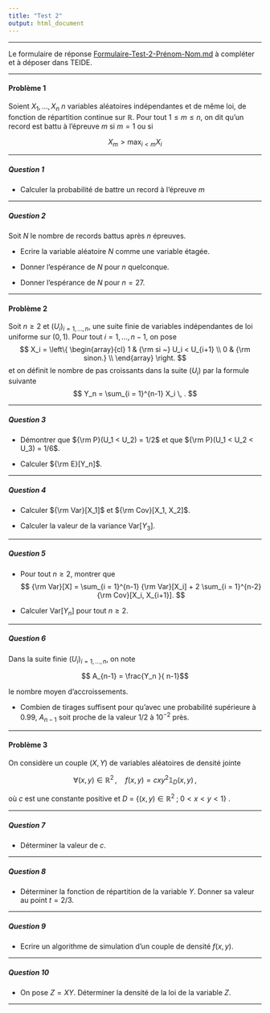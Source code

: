 ```yaml
---
title: "Test 2"
output: html_document
---
```


** **

Le formulaire de réponse [Formulaire-Test-2-Prénom-Nom.md](https://github.com/francoio/francoio.github.io) à compléter et à déposer dans TEIDE.

** **

#### Problème 1 

Soient $X_1 , \dots , X_n$ $n$ variables aléatoires indépendantes et de même loi, de fonction de répartition continue sur $\mathbb{R}$. Pour tout $1\leq m \leq n$, on dit qu'un record est battu à l'épreuve $m$ si $m = 1$ ou si

$$
X_m > \max_{i < m} X_i
$$

** **


##### Question 1

* Calculer la probabilité de battre un record à l'épreuve $m$



** ** 

##### Question 2

Soit $N$ le nombre de records battus après $n$ épreuves. 

* Ecrire la variable aléatoire $N$ comme une variable étagée.

* Donner l'espérance de $N$ pour $n$ quelconque. 

* Donner l'espérance de $N$ pour $n = 27$. 



** **

#### Problème 2 

Soit $n \geq 2$ et $(U_i)_{i=1,\dots, n}$, une suite finie de variables indépendantes de loi uniforme sur $(0,1)$. Pour tout $i = 1, \dots, n - 1$, on pose
$$
X_i = \left\{ \begin{array}{cl}
1 & {\rm si ~} U_i < U_{i+1} \\
0 & {\rm sinon.} \\
\end{array}
\right.
$$
et on définit le nombre de pas croissants dans la suite $(U_i)$ par la formule suivante
$$
Y_n = \sum_{i = 1}^{n-1} X_i \, .
$$

** **


##### Question 3

* Démontrer que ${\rm P}(U_1 < U_2) = 1/2$ et que ${\rm P}(U_1 < U_2 < U_3) = 1/6$.

* Calculer ${\rm E}[Y_n]$.

** **

##### Question 4

* Calculer ${\rm Var}[X_1]$ et ${\rm Cov}[X_1, X_2]$. 

* Calculer la valeur de la variance Var$[Y_3]$.

** ** 

##### Question 5

* Pour tout $n \geq 2$, montrer que
$$
{\rm Var}[X]  = \sum_{i = 1}^{n-1} {\rm Var}[X_i] + 2 \sum_{i = 1}^{n-2} {\rm Cov}[X_i, X_{i+1}].
$$

* Calculer Var$[Y_n]$ pour tout $n \geq 2$.

** **

##### Question 6

Dans la suite finie $(U_i)_{i=1,\dots,n}$, on note

$$ A_{n-1} = \frac{Y_n }{ n-1}$$

le nombre moyen d'accroissements. 

* Combien de tirages suffisent pour qu'avec une probabilité supérieure à 0.99, $A_{n-1}$ soit proche de la valeur 1/2 à $10^{-2}$ près. 


** **


#### Problème 3

On considère un couple $(X,Y)$ de variables aléatoires de densité jointe

$$
\forall (x,y) \in \mathbb{R}^2 \, , \quad f(x,y) = c xy^2 \mathbb{1}_D (x,y) \, ,
$$

où $c$ est une constante positive et $D$ = $\{ (x,y) \in \mathbb{R}^2 \; ; \; 0 < x <  y < 1\}$ .

** **

##### Question 7 

* Déterminer la valeur de $c$.

** ** 

##### Question 8

* Déterminer la fonction de répartition de la variable $Y$. Donner sa valeur au point $t = 2/3$. 

** **



##### Question 9

* Ecrire un algorithme de simulation d'un couple de densité $f(x,y)$.

** **


##### Question 10

* On pose $Z =  X Y$. Déterminer la densité de la loi de la variable $Z$.


** **

